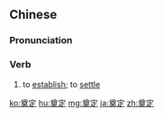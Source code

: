 ==Chinese==
{{zh-forms}}

===Pronunciation===
{{zh-pron
|m=diàndìng
|c=din6 ding6
|ma=Zh-diàndìng.ogg
|cat=v
}}

===Verb===
{{zh-verb}}

# to [[establish]]; to [[settle]]
#: {{zh-x|奠定 牢固 的 基礎|to '''establish''' a strong foundation}}

{{zh-cat|Intermediate}}

[[ko:奠定]]
[[hu:奠定]]
[[mg:奠定]]
[[ja:奠定]]
[[zh:奠定]]